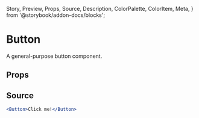   Story,
  Preview,
  Props,
  Source,
  Description,
  ColorPalette,
  ColorItem,
  Meta,
} from '@storybook/addon-docs/blocks';

# Button

A general-purpose button component.

## Props

<Props of={Button} />

## Source

```jsx
<Button>Click me!</Button>
```
